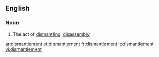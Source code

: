 ==English==

===Noun===
{{en-noun}}

# The act of [[dismantle|dismantling]]; [[disassembly]]

[[ar:dismantlement]]
[[et:dismantlement]]
[[fr:dismantlement]]
[[it:dismantlement]]
[[vi:dismantlement]]